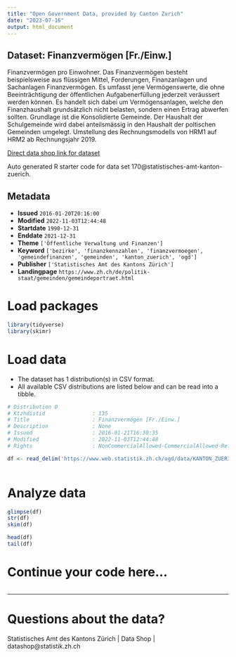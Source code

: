 ```yaml
---
title: "Open Government Data, provided by Canton Zurich"
date: "2023-07-16"
output: html_document
---
```


## Dataset: Finanzvermögen [Fr./Einw.]

Finanzvermögen pro Einwohner. Das Finanzvermögen besteht beispielsweise aus flüssigen Mittel, Forderungen, Finanzanlagen und Sachanlagen Finanzvermögen. Es umfasst jene Vermögenswerte, die ohne Beeinträchtigung der öffentlichen Aufgabenerfüllung jederzeit veräussert werden können. Es handelt sich dabei um Vermögensanlagen, welche den Finanzhaushalt grundsätzlich nicht belasten, sondern einen Ertrag abwerfen sollten. Grundlage ist die Konsolidierte Gemeinde. Der Haushalt der Schulgemeinde wird dabei anteilsmässig in den Haushalt der poltischen Gemeinden umgelegt. Umstellung des Rechnungsmodells von HRM1 auf HRM2 ab Rechnungsjahr 2019.

[Direct data shop link for dataset](https://www.zh.ch/de/politik-staat/opendata.html#/datasets/170@statistisches-amt-kanton-zuerich)

Auto generated R starter code for data set 170@statistisches-amt-kanton-zuerich.

## Metadata

- **Issued** `2016-01-20T20:16:00`
- **Modified** `2022-11-03T12:44:48`
- **Startdate** `1990-12-31`
- **Enddate** `2021-12-31`
- **Theme** `['Öffentliche Verwaltung und Finanzen']`
- **Keyword** `['bezirke', 'finanzkennzahlen', 'finanzvermoegen', 'gemeindefinanzen', 'gemeinden', 'kanton_zuerich', 'ogd']`
- **Publisher** `['Statistisches Amt des Kantons Zürich']`
- **Landingpage** `https://www.zh.ch/de/politik-staat/gemeinden/gemeindeportraet.html`


# Load packages

```r

library(tidyverse)
library(skimr)

```

# Load data

-   The dataset has 1 distribution(s) in CSV format.
-   All available CSV distributions are listed below and can be read into a tibble.

```r

# Distribution 0
# Ktzhdistid               : 135
# Title                    : Finanzvermögen [Fr./Einw.]
# Description              : None
# Issued                   : 2016-01-21T16:30:35
# Modified                 : 2022-11-03T12:44:48
# Rights                   : NonCommercialAllowed-CommercialAllowed-ReferenceRequired

df <- read_delim('https://www.web.statistik.zh.ch/ogd/data/KANTON_ZUERICH_415.csv')



```

# Analyze data

```r

glimpse(df)
str(df)
skim(df)

head(df)
tail(df)

```

# Continue your code here...

```r

```

------------------------------------------------------------------------

# Questions about the data?

Statistisches Amt des Kantons Zürich | Data Shop | datashop@statistik.zh.ch
